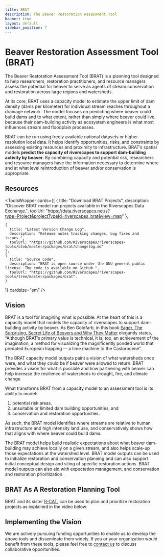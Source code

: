 ```yaml
---
title: BRAT
description: The Beaver Restoration Assessment Tool
banner: true
layout: default
sidebar_position: 7
---
```


# Beaver Restoration Assessment Tool (BRAT)

The Beaver Restoration Assessment Tool (BRAT) is a planning tool designed to help researchers, restoration practitioners, and resource managers assess the potential for beaver to serve as agents of stream conservation and restoration across large regions and watersheds. 

At its core, BRAT uses a capacity model to estimate the upper limit of dam density (dams per kilometer) for individual stream reaches throughout a drainage network. The model focuses on predicting where beaver could build dams and to what extent, rather than simply where beaver could live, because their dam-building activity as ecosystem engineers is what most influences stream and floodplain processes. 

BRAT can be run using freely available national datasets or higher-resolution local data. It helps identify opportunities, risks, and constraints by assessing existing resources and proximity to infrastructure. BRAT’s spatial models **predict the capacity of riverscapes to support dam-building activity by beaver**. By combining capacity and potential risk, researchers and resource managers have the information necessary to determine where and at what level reintroduction of beaver and/or conservation is appropriate.

## Resources

<ToolsWrapper
  cards={[
    {
      title: "Download BRAT Projects",
      description: "Discover BRAT model run projects available in the Riverscapes Data Exchange.",
      toolUrl: "https://data.riverscapes.net/s?type=Project&projectTypeId=riverscapes_brat&view=map"
    },
   
    {
      title: "Latest Version Change Log",
      description: "Release notes tracking changes, bug fixes and issues.",
      toolUrl: "https://github.com/Riverscapes/riverscapes-tools/blob/master/packages/brat/changelog.md"
    },
    {
      title: "Source Code",
      description: "BRAT is open source under the GNU general public license. The code is available on GitHub.",
      toolUrl: "https://github.com/Riverscapes/riverscapes-tools/tree/master/packages/brat",
    }
  ]}
  cardsize="sm"
/>

## Vision

BRAT is a tool for imagining what is possible. At the heart of this is a capacity model that models the capacity of riverscapes to support dam-building activity by beaver. As Ben Goldfarb, in this book [Eager, The Surprising, Secret Life of Beavers and Why They Matter](https://www.amazon.com/Eager-Surprising-Secret-Beavers-Matter/dp/160358739X) elegantly states, “Although BRAT’s primary value is technical, it is, too, an achievement of the imagination, a method for visualizing the magnificently ponded world that predated European trapping — a time machine to the Castorocene”.

The BRAT capacity model outputs paint a vision of what watersheds once were, and what they could be if beaver were allowed to return. BRAT provides a vision for what is possible and how partnering with beaver can help increase the resilience of watersheds to drought, fire, and climate change.

What transforms BRAT from a capacity model to an assessment tool is its ability to model: 
1) potential risk areas, 
2) unsuitable or limited dam building opportunities, and 
3) conservation and restoration opportunities. 

As such, the BRAT model identifies where streams are relative to human infrastructure and high intensity land use, and conservatively shows how that aligns with where beaver could build dams.

The BRAT model helps build realistic expectations about what beaver dam-building may achieve locally on a given stream, and also helps scale-up those expectations at the watershed level. BRAT model outputs can be used to initialize restoration and conservation planning and can also support initial conceptual design and siting of specific restoration actions. BRAT model outputs can also aid with expectation management, and conservation and restoration prioritization.

## BRAT As A Restoration Planning Tool

BRAT and its sister [R-CAT](http://rcat.riverscapes.net), can be used to plan and prioritize restoration projects as explained in the video below:

<YouTubeEmbed videoId="e28Ix-08PdM"/>

## Implementing the Vision

We are actively pursuing funding opportunities to enable us to develop the above tools and disseminate them widely.  If you or your organization would benefit from these tools, please feel free to [contact us](emailto:support@riverscapes.freshdesk.com) to discuss collaborative opportunities.
